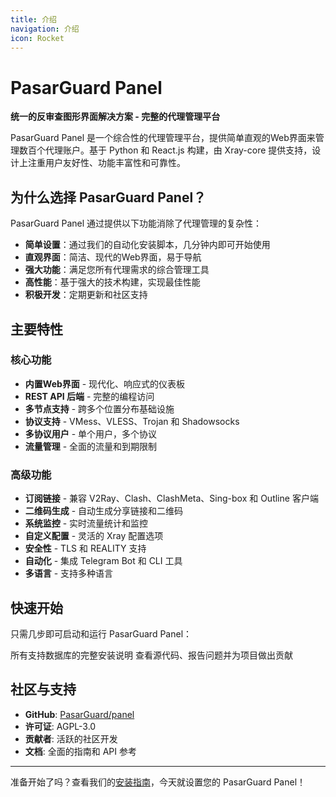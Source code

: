 ```yaml
---
title: 介绍
navigation: 介绍
icon: Rocket
---
```


# PasarGuard Panel

**统一的反审查图形界面解决方案 - 完整的代理管理平台**

PasarGuard Panel 是一个综合性的代理管理平台，提供简单直观的Web界面来管理数百个代理账户。基于 Python 和 React.js 构建，由 Xray-core 提供支持，设计上注重用户友好性、功能丰富性和可靠性。

## 为什么选择 PasarGuard Panel？

PasarGuard Panel 通过提供以下功能消除了代理管理的复杂性：

- **简单设置**：通过我们的自动化安装脚本，几分钟内即可开始使用
- **直观界面**：简洁、现代的Web界面，易于导航
- **强大功能**：满足您所有代理需求的综合管理工具
- **高性能**：基于强大的技术构建，实现最佳性能
- **积极开发**：定期更新和社区支持

## 主要特性

### 核心功能
- **内置Web界面** - 现代化、响应式的仪表板
- **REST API 后端** - 完整的编程访问
- **多节点支持** - 跨多个位置分布基础设施
- **协议支持** - VMess、VLESS、Trojan 和 Shadowsocks
- **多协议用户** - 单个用户，多个协议
- **流量管理** - 全面的流量和到期限制

### 高级功能
- **订阅链接** - 兼容 V2Ray、Clash、ClashMeta、Sing-box 和 Outline 客户端
- **二维码生成** - 自动生成分享链接和二维码
- **系统监控** - 实时流量统计和监控
- **自定义配置** - 灵活的 Xray 配置选项
- **安全性** - TLS 和 REALITY 支持
- **自动化** - 集成 Telegram Bot 和 CLI 工具
- **多语言** - 支持多种语言

## 快速开始

只需几步即可启动和运行 PasarGuard Panel：

<Cards>
  <Card title="安装指南" href="/panel/installation">
    所有支持数据库的完整安装说明
  </Card>

  <Card title="GitHub 仓库" href="https://github.com/PasarGuard/panel">
    查看源代码、报告问题并为项目做出贡献
  </Card>
</Cards>

## 社区与支持

- **GitHub**: [PasarGuard/panel](https://github.com/PasarGuard/panel)
- **许可证**: AGPL-3.0
- **贡献者**: 活跃的社区开发
- **文档**: 全面的指南和 API 参考

---

准备开始了吗？查看我们的[安装指南](/panel/installation)，今天就设置您的 PasarGuard Panel！
